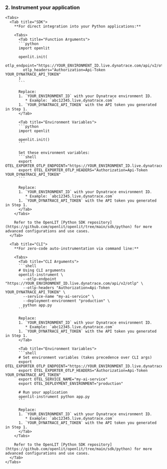 ### 2. Instrument your application
    <Tabs>
      <Tab title="SDK">
        **For direct integration into your Python applications:**
        
        <Tabs>
          <Tab title="Function Arguments">
          ```python
          import openlit

          openlit.init(
            otlp_endpoint="https://YOUR_ENVIRONMENT_ID.live.dynatrace.com/api/v2/otlp", 
            otlp_headers="Authorization=Api-Token YOUR_DYNATRACE_API_TOKEN"
          )
          ```

          Replace:
          1. `YOUR_ENVIRONMENT_ID` with your Dynatrace environment ID.
             * Example: `abc12345.live.dynatrace.com`
          1. `YOUR_DYNATRACE_API_TOKEN` with the API token you generated in Step 1.
          </Tab>
          
          <Tab title="Environment Variables">
          ```python
          import openlit

          openlit.init()
          ```

          Set these environment variables:
          ```shell
          export OTEL_EXPORTER_OTLP_ENDPOINT="https://YOUR_ENVIRONMENT_ID.live.dynatrace.com/api/v2/otlp"
          export OTEL_EXPORTER_OTLP_HEADERS="Authorization=Api-Token YOUR_DYNATRACE_API_TOKEN"
          ```

          Replace:
          1. `YOUR_ENVIRONMENT_ID` with your Dynatrace environment ID.
             * Example: `abc12345.live.dynatrace.com`
          1. `YOUR_DYNATRACE_API_TOKEN` with the API token you generated in Step 1.
          </Tab>
        </Tabs>

        Refer to the OpenLIT [Python SDK repository](https://github.com/openlit/openlit/tree/main/sdk/python) for more advanced configurations and use cases.
      </Tab>
      
      <Tab title="CLI">
        **For zero-code auto-instrumentation via command line:**
        
        <Tabs>
          <Tab title="CLI Arguments">
          ```shell
          # Using CLI arguments
          openlit-instrument \
            --otlp-endpoint "https://YOUR_ENVIRONMENT_ID.live.dynatrace.com/api/v2/otlp" \
            --otlp-headers "Authorization=Api-Token YOUR_DYNATRACE_API_TOKEN" \
            --service-name "my-ai-service" \
            --deployment-environment "production" \
            python app.py
          ```
          
          Replace:
          1. `YOUR_ENVIRONMENT_ID` with your Dynatrace environment ID.
             * Example: `abc12345.live.dynatrace.com`
          1. `YOUR_DYNATRACE_API_TOKEN` with the API token you generated in Step 1.
          </Tab>
          
          <Tab title="Environment Variables">
          ```shell
          # Set environment variables (takes precedence over CLI args)
          export OTEL_EXPORTER_OTLP_ENDPOINT="https://YOUR_ENVIRONMENT_ID.live.dynatrace.com/api/v2/otlp"
          export OTEL_EXPORTER_OTLP_HEADERS="Authorization=Api-Token YOUR_DYNATRACE_API_TOKEN"
          export OTEL_SERVICE_NAME="my-ai-service"
          export OTEL_DEPLOYMENT_ENVIRONMENT="production"
          
          # Run your application
          openlit-instrument python app.py
          ```
          
          Replace:
          1. `YOUR_ENVIRONMENT_ID` with your Dynatrace environment ID.
             * Example: `abc12345.live.dynatrace.com`
          1. `YOUR_DYNATRACE_API_TOKEN` with the API token you generated in Step 1.
          </Tab>
        </Tabs>

        Refer to the OpenLIT [Python SDK repository](https://github.com/openlit/openlit/tree/main/sdk/python) for more advanced configurations and use cases.
      </Tab>
    </Tabs>
